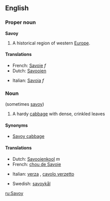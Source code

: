 ==English==
===Proper noun===
{{wikipedia}}
'''Savoy'''

#A historical region of western [[Europe]].

====Translations====
{{top}}
*French: [[Savoie]] ''f''
*Dutch: [[Savooien]]
{{mid}}
*Italian: [[Savoia]] ''f''
{{bottom}}

===Noun===
{{en-noun}} (sometimes [[savoy]])
#A hardy [[cabbage]] with dense, crinkled leaves

====Synonyms====
* [[Savoy cabbage]]

====Translations====
{{top}}
*Dutch: [[Savooienkool]] ''m''
*French: [[chou de Savoie]]
{{mid}}
*Italian: [[verza]] {{f}}, [[cavolo verzetto]] {{m}}
{{bottom}}
*Swedish: [[savoykål]]

[[ru:Savoy]]